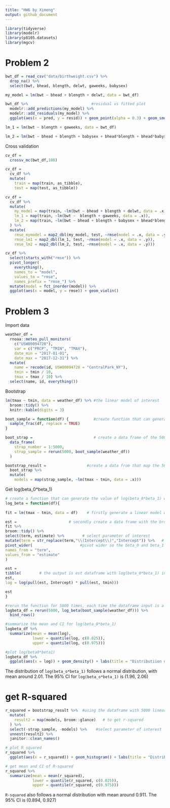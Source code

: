 ```yaml
---
title: "HW6 by Ximeng"
output: github_document
---
```


```r
library(tidyverse)
library(modelr)
library(p8105.datasets)
library(mgcv)
```

# Problem 2
```r
bwt_df = read_csv("data/birthweight.csv") %>%
  drop_na() %>%
  select(bwt, bhead, blength, delwt, gaweeks, babysex)

my_model = lm(bwt ~ bhead + blength + delwt, data = bwt_df) 

bwt_df %>%                            #residual vs fitted plot
  modelr::add_predictions(my_model) %>%
  modelr::add_residuals(my_model) %>%
  ggplot(aes(x = pred, y = resid)) + geom_point(alpha = 0.3) + geom_smooth()

lm_1 = lm(bwt ~ blength + gaweeks, data = bwt_df)

lm_2 = lm(bwt ~ bhead + blength + babysex + bhead*blength + bhead*babysex + blength*babysex + bhead*blength*babysex, data = bwt_df)
```

Cross validation
```r
cv_df = 
  crossv_mc(bwt_df,100)

cv_df =
  cv_df %>% 
  mutate(
    train = map(train, as_tibble),
    test = map(test, as_tibble))

cv_df = 
  cv_df %>%
  mutate(
    my_model = map(train, ~lm(bwt ~ bhead + blength + delwt, data = .x)),
    lm_1 = map(train, ~lm(bwt ~  blength + gaweeks, data = .x)),
    lm_2 = map(train, ~lm(bwt ~ bhead + blength + babysex + bhead*blength + bhead*babysex + blength*babysex + bhead*blength*babysex, data = .x))
  ) %>%
  mutate(
    rmse_mymodel = map2_dbl(my_model, test, ~rmse(model = .x, data = .y)),
    rmse_lm1 = map2_dbl(lm_1, test, ~rmse(model = .x, data = .y)),
    rmse_lm2 = map2_dbl(lm_2, test, ~rmse(model = .x, data = .y)))

cv_df %>% 
  select(starts_with("rmse")) %>% 
  pivot_longer(
    everything(),
    names_to = "model", 
    values_to = "rmse",
    names_prefix = "rmse_") %>% 
  mutate(model = fct_inorder(model)) %>% 
  ggplot(aes(x = model, y = rmse)) + geom_violin()
```

# Problem 3

Import data
```r
weather_df = 
  rnoaa::meteo_pull_monitors(
    c("USW00094728"),
    var = c("PRCP", "TMIN", "TMAX"), 
    date_min = "2017-01-01",
    date_max = "2017-12-31") %>%
  mutate(
    name = recode(id, USW00094728 = "CentralPark_NY"),
    tmin = tmin / 10,
    tmax = tmax / 10) %>%
  select(name, id, everything())
```

Bootstrap
```r
lm(tmax ~ tmin, data = weather_df) %>% #the linear model of interest
  broom::tidy() %>% 
  knitr::kable(digits = 3)  

boot_sample = function(df) {           #create function that can generate bootstrap sample with input of a dataframe
  sample_frac(df, replace = TRUE)
}

boot_strap =                           # create a data frame of the 5000 boot sample with id number
  data_frame(
    strap_number = 1:5000,
    strap_sample = rerun(5000, boot_sample(weather_df))
  )

bootstrap_result =                  #create a data from that map the 5000 sample with its linear model
  boot_strap %>%
  mutate(
    models = map(strap_sample, ~lm(tmax ~ tmin, data = .x)))
```

Get log(beta_0*beta_1)
```r
# create a function that can generate the value of log(beta_0*beta_1) with the input of a dataframe
log_beta = function(df){         
  
fit = lm(tmax ~ tmin, data = df)    # firstly generate a linear model with the input datafram

est =                       # secondly create a data frame with the broomed result of linear model
fit %>%
broom::tidy() %>% 
select(term, estimate) %>%        # select parameter of interest
mutate(term = str_replace(term,"\\(Intercept\\)","Intercept")) %>%   # omit the "()"
pivot_wider(                     #pivot wider so the beta_0 and beta_1 can be separated
names_from = "term",
values_from = "estimate"
)

est = 
tibble(        # the output is est dataframe with log(beta_0*beta_1) in it
est,
log = log(pull(est, Intercept) * pull(est, tmin)))

est
}

#rerun the function for 5000 times, each time the dataframe input is a bootstrap sample generate from the weather_df
logbeta_df = rerun(5000, log_beta(boot_sample(weather_df))) %>% 
  bind_rows()

#summarize the mean and CI for log(beta_0*beta_1)
logbeta_df %>%
  summarize(mean = mean(log),
            lower = quantile(log, c(0.025)),
            upper = quantile(log, c(0.975)))

#plot log(beta0*beta1)
logbeta_df %>%
  ggplot(aes(x = log)) + geom_density() + labs(title = "Distributiion of Log(beta_0*beta_1)", x = "log(beta_0*beta_1)", y = "density")
```
The distribution of `log(beta_o*beta_1)` follows a normal distribution, with mean around 2.01.  The 95% CI for `log(beta_o*beta_1)` is (1.96, 2.06)

# get R-squared
```r
r_squared = bootstrap_result %>%  #using the dataframe with 5000 linear model generated from bootstrap sample
  mutate(
    result2 = map(models, broom::glance)   # to get r-squared
  ) %>%
  select(-strap_sample, -models) %>%    #select parameter of interest
  unnest(result2) %>%
  janitor::clean_names()

# plot R squared
r_squared %>%
  ggplot(aes(x = r_squared)) + geom_histogram() + labs(title = "Distribution of R-squared", x = "R-squared")

# get mean and CI of R-squared
r_squared %>%
  summarize(mean = mean(r_squared),
            lower = quantile(r_squared, c(0.025)),
            upper = quantile(r_squared, c(0.975)))
```
`R-squared` also follows a normal distribution with mean around 0.911.  The 95% CI is (0.894, 0.927)